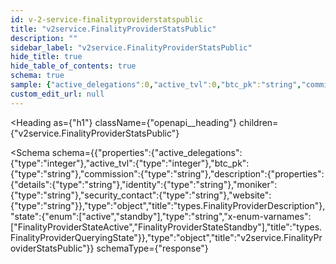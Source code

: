 ```yaml
---
id: v-2-service-finalityproviderstatspublic
title: "v2service.FinalityProviderStatsPublic"
description: ""
sidebar_label: "v2service.FinalityProviderStatsPublic"
hide_title: true
hide_table_of_contents: true
schema: true
sample: {"active_delegations":0,"active_tvl":0,"btc_pk":"string","commission":"string","description":{"details":"string","identity":"string","moniker":"string","security_contact":"string","website":"string"},"state":"active"}
custom_edit_url: null
---
```



<Heading
  as={"h1"}
  className={"openapi__heading"}
  children={"v2service.FinalityProviderStatsPublic"}
>
</Heading>





<Schema
  schema={{"properties":{"active_delegations":{"type":"integer"},"active_tvl":{"type":"integer"},"btc_pk":{"type":"string"},"commission":{"type":"string"},"description":{"properties":{"details":{"type":"string"},"identity":{"type":"string"},"moniker":{"type":"string"},"security_contact":{"type":"string"},"website":{"type":"string"}},"type":"object","title":"types.FinalityProviderDescription"},"state":{"enum":["active","standby"],"type":"string","x-enum-varnames":["FinalityProviderStateActive","FinalityProviderStateStandby"],"title":"types.FinalityProviderQueryingState"}},"type":"object","title":"v2service.FinalityProviderStatsPublic"}}
  schemaType={"response"}
>
  
</Schema>
            